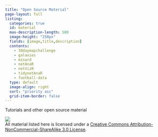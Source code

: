```yaml
---
title: "Open Source Material"
page-layout: full
listing:
  categories: true
  id: material
  max-description-length: 500
  image-height: "250px"	
  fields: [image,title,description]
  contents: 
    - 30daymapchallenge
    - galaxies
    - minard
    - netAnaR
    - netVizR
    - tidynetAnaR
    - football-data
  type: default
  image-align: right
  sort: "priority asc"
  grid-item-border: false
---
```


:::{.center}
Tutorials and other open source material  
:::
[![](https://i.creativecommons.org/l/by-nc-sa/3.0/de/88x31.png)](https://creativecommons.org/licenses/by-nc-sa/3.0/de/deed.en)  
All material listed here is licensed under a [Creative Commons Attribution-NonCommercial-ShareAlike 3.0 License](https://creativecommons.org/licenses/by-nc-sa/3.0/de/deed.en).


:::{#material}
:::